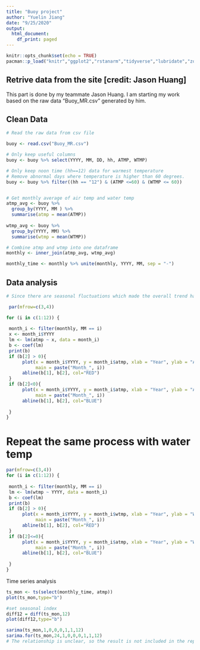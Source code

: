 ```yaml
---
title: "Buoy project"
author: "Yuelin Jiang"
date: "9/25/2020"
output:
  html_document:
    df_print: paged
---
```


```r
knitr::opts_chunk$set(echo = TRUE)
pacman::p_load("knitr","ggplot2","rstanarm","tidyverse","lubridate","zoo","astsa")
```

## Retrive data from the site [credit: Jason Huang]
This part is done by my teammate Jason Huang. I am starting my work based on the raw data "Buoy_MR.csv" generated by him.


## Clean Data


```r
# Read the raw data from csv file

buoy <- read.csv("Buoy_MR.csv")

# Only keep useful columns
buoy <- buoy %>% select(YYYY, MM, DD, hh, ATMP, WTMP)

# Only keep noon time (hh==12) data for warmest temperature
# Remove abnormal days where temperature is higher than 60 degrees.
buoy <- buoy %>% filter((hh == "12") & (ATMP <=60) & (WTMP <= 60))


# Get monthly average of air temp and water temp
atmp_avg <- buoy %>% 
  group_by(YYYY, MM ) %>%
  summarise(atmp = mean(ATMP))
 
wtmp_avg <- buoy %>%
  group_by(YYYY, MM) %>%
  summarise(wtmp = mean(WTMP))

# Combine atmp and wtmp into one dataframe
monthly <- inner_join(atmp_avg, wtmp_avg)  

monthly_time <- monthly %>% unite(monthly, YYYY, MM, sep = "-")


```

## Data analysis

```r

# Since there are seasonal fluctuations which made the overall trend hard to observe. So we plot each month separately.

 par(mfrow=c(3,4))

for (i in c(1:12)) {
 
 month_i <- filter(monthly, MM == i)
 x <- month_i$YYYY
 lm <- lm(atmp ~ x, data = month_i) 
 b <- coef(lm)
 print(b)
 if (b[2] > 0){
      plot(x = month_i$YYYY, y = month_i$atmp, xlab = "Year", ylab = "Air Temp",
           main = paste("Month_", i))
      abline(b[1], b[2], col="RED")
 }
 if (b[2]<0){
      plot(x = month_i$YYYY, y = month_i$atmp, xlab = "Year", ylab = "Air Temp",
           main = paste("Month_", i))
      abline(b[1], b[2], col="BLUE")
   
 }
}


```

# Repeat the same process with water temp

```r
par(mfrow=c(3,4))
for (i in c(1:12)) {
 
 month_i <- filter(monthly, MM == i)
 lm <- lm(wtmp ~ YYYY, data = month_i) 
 b <- coef(lm)
 print(b)
 if (b[2] > 0){
      plot(x = month_i$YYYY, y = month_i$wtmp, xlab = "Year", ylab = "Water Temp",
           main = paste("Month_", i))
      abline(b[1], b[2], col="RED")
 }
 if (b[2]<=0){
      plot(x = month_i$YYYY, y = month_i$atmp, xlab = "Year", ylab = "Water Temp",
           main = paste("Month_", i))
      abline(b[1], b[2], col="BLUE")
   
 }
}

```

Time series analysis

```r

ts_mon <- ts(select(monthly_time, atmp))
plot(ts_mon,type="b")

#set seasonal index
diff12 = diff(ts_mon,12)
plot(diff12,type="b")

sarima(ts_mon,1,0,0,0,1,1,12)
sarima.for(ts_mon,24,1,0,0,0,1,1,12)
# The relationship is unclear, so the result is not included in the report.
```

